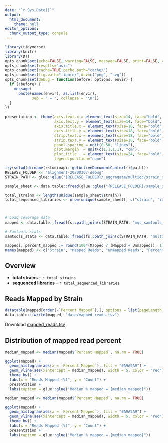 ```yaml
---
date: "`r Sys.Date()`"
output: 
  html_document: 
    theme: null
editor_options: 
  chunk_output_type: console
---
```


```r
library(tidyverse)
library(knitr)
library(DT)
opts_chunk$set(echo=FALSE, warning=FALSE, message=FALSE, print=FALSE, verbose=TRUE)
opts_chunk$set(results="asis")
opts_chunk$set(cache=TRUE,cache.path="cache/")
opts_chunk$set(fig.path="figure/",dev=c("png", "svg"))
opts_chunk$set(debug = function(before, options, envir) {
  if (!before) {
    message(
      paste(names(envir), as.list(envir),
            sep = " = ", collapse = "\n"))
  }
})

presentation <- theme(axis.text.x = element_text(size=14, face="bold", color="black"),
                      axis.text.y = element_text(size=14, face="bold", color="black"),
                      axis.title.x = element_text(size=18, face="bold", color="black", vjust=-1),
                      axis.title.y = element_text(size=18, face="bold", color="black", vjust=2),
                      strip.text.x = element_text(size=18, face="bold", color="black"),
                      strip.text.y = element_text(size=18, face="bold", color="black"),
                      panel.spacing = unit(0.50, "lines"),
                      plot.margin  = unit(c(1,1,1,1), "cm"),
                      plot.title   = element_text(size=24, face="bold",vjust=2),
                      legend.position="none")


```

```r
try(setwd(dirname(rstudioapi::getActiveDocumentContext()$path)))
RELEASE_FOLDER <- "alignment-20200307-debug"
STRAIN_PATH <- glue::glue("{RELEASE_FOLDER}/_aggregate/multiqc/strain_data/")

sample_sheet <- data.table::fread(glue::glue("{RELEASE_FOLDER}/sample_sheet.tsv"))

total_strains <- length(unique(sample_sheet$strain))
total_sequenced_libraries <- nrow(unique(sample_sheet[, c("strain", "id")]))



# Load coverage data
mapped <- data.table::fread(fs::path_join(c(STRAIN_PATH, "mqc_samtools_alignment_plot_1.txt")))

# Samtools stats
samtools_stats <- data.table::fread(fs::path_join(c(STRAIN_PATH, "multiqc_samtools_stats.txt")))

mapped[, percent_mapped := round(100*(Mapped / (Mapped + Unmapped)), 1)]
names(mapped) <- c("Strain", "Mapped Reads", "Unmapped Reads", "Percent Mapped")

```

## Overview

* __total strains__ - `r total_strains`
* __sequenced libraries__ - `r total_sequenced_libraries`

## Reads Mapped by Strain

```r
datatable(mapped[order(-`Percent Mapped`),], options = list(pageLength = 50))
data.table::fwrite(mapped, "data/mapped_reads.tsv")
```

Download [mapped_reads.tsv](data/mapped_reads.tsv)

## Distribution of mapped read percent

```r

median_mapped <- median(mapped$`Percent Mapped`, na.rm = TRUE)

ggplot(mapped) + 
  geom_histogram(aes(x = `Percent Mapped`), fill = "#A9A9A9") +
  geom_vline(aes(xintercept = median_mapped), width = 5, color = "red") +
  theme_bw() +
  labs(x = "Reads Mapped (%)", y = "Count") +
  presentation + 
  labs(caption = glue::glue("Median % mapped = {median_mapped}"))

```

```r

median_mapped <- median(mapped$`Percent Mapped`, na.rm = TRUE)

ggplot(mapped) + 
  geom_histogram(aes(x = `Percent Mapped`), fill = "#A9A9A9") +
  geom_vline(aes(xintercept = median_mapped), width = 5, color = "red") +
  theme_bw() +
  labs(x = "Reads Mapped (%)", y = "Count") +
  presentation + 
  labs(caption = glue::glue("Median % mapped = {median_mapped}"))

```
